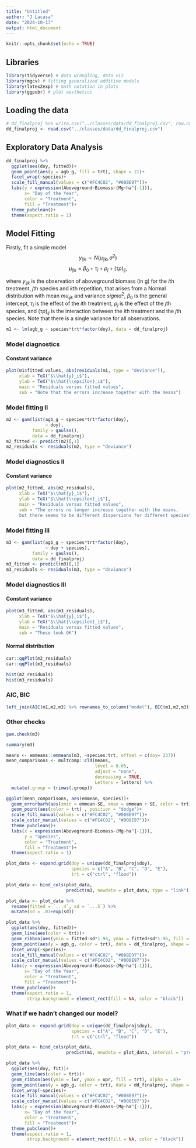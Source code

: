 ```yaml
---
title: "Untitled"
author: "J Lacasa"
date: "2024-10-17"
output: html_document
---
```


```r
knitr::opts_chunk$set(echo = TRUE)
```

## Libraries 

```r
library(tidyverse) # data wrangling, data viz
library(mgcv) # fitting generalized additive models 
library(latex2exp) # math notation in plots
library(ggpubr) # plot aesthetics
```

## Loading the data  

```r
# dd_finalproj %>% write.csv("../classes/data/dd_finalproj.csv", row.names = F)
dd_finalproj <- read.csv("../classes/data/dd_finalproj.csv")
```

## Exploratory Data Analysis  

```r
dd_finalproj %>% 
  ggplot(aes(doy, fitted))+
  geom_point(aes(y = agb_g, fill = trt), shape = 21)+
  facet_wrap(~species)+
  scale_fill_manual(values = c("#FC4C02", "#008E97"))+
  labs(y = expression(Aboveground~Biomass~(Mg~ha^{-1})), 
       x= "Day of the Year", 
       color = "Treatment", 
       fill = "Treatment")+
  theme_pubclean()+
  theme(aspect.ratio = 1)
```

## Model Fitting  

Firstly, fit a simple model 
$$y_{ijk} \sim N(\mu_{ijk}, \sigma^2)$$
$$\mu_{ijk}=\beta_0 + \tau_i + \rho_j + (\tau \rho)_{ij},$$

where $y_{ijk}$ is the observation of aboveground biomass (in g) for the $i$th treatment, $j$th species and $k$th repetition, that arises from a Normal distribution with mean $mu_{ijk}$ and variance $sigma^2$, $\beta_0$ is the general intercept, $\tau_i$ is the effect of the $i$th treatment, $\rho_j$ is the effect of the $j$th species, and $(\tau \rho)_{ij}$ is the interaction between the $i$th treatment and the $j$th species. Note that there is a single variance for all observations.  


```r
m1 <- lm(agb_g ~ species*trt*factor(doy), data = dd_finalproj)
```

### Model diagnostics  

#### Constant variance  
```r
plot(m1$fitted.values, abs(residuals(m1, type = "deviance")), 
     xlab = TeX("$\\hat{y}_i$"), 
     ylab = TeX("$\\hat{\\epsilon}_i$"), 
     main = "Residuals versus fitted values", 
     sub = "Note that the errors increase together with the means")
```

### Model fitting II  

```r
m2 <- gam(list(agb_g ~ species*trt*factor(doy),
               ~ doy),
          family = gaulss(),
          data = dd_finalproj)
m2_fitted <- predict(m2)[,1]
m2_residuals <- residuals(m2, type = "deviance")
```

### Model diagnostics II  

#### Constant variance  

```r
plot(m2_fitted, abs(m2_residuals), 
     xlab = TeX("$\\hat{y}_i$"), 
     ylab = TeX("$\\hat{\\epsilon}_i$"), 
     main = "Residuals versus fitted values", 
     sub = "The errors no longer increase together with the means, 
     but there seems to be different dispersions for different species")
```


### Model fitting III    

```r
m3 <- gam(list(agb_g ~ species*trt*factor(doy),
               ~ doy + species),
          family = gaulss(),
          data = dd_finalproj)
m3_fitted <- predict(m3)[,1]
m3_residuals <- residuals(m3, type = "deviance")
```

### Model diagnostics III  

#### Constant variance  

```r
plot(m3_fitted, abs(m3_residuals), 
     xlab = TeX("$\\hat{y}_i$"), 
     ylab = TeX("$\\hat{\\epsilon}_i$"), 
     main = "Residuals versus fitted values", 
     sub = "These look OK")
```

#### Normal distribution    

```r
car::qqPlot(m2_residuals)
car::qqPlot(m3_residuals)
```

```r
hist(m2_residuals)
hist(m3_residuals)
```

### AIC, BIC 


```r
left_join(AIC(m1,m2,m3) %>% rownames_to_column("model"), BIC(m1,m2,m3))
```


### Other checks  

```r
gam.check(m3)
```

```r
summary(m3)
```


```r
means <- emmeans::emmeans(m3, ~species:trt, offset = c(doy= 237))
mean_comparisons <- multcomp::cld(means,
                                  level = 0.05,
                                  adjust = "none",
                                  decreasing = TRUE,
                                  Letters = letters) %>%
  mutate(.group = trimws(.group))

ggplot(mean_comparisons, aes(emmean, species))+
  geom_errorbarh(aes(xmin = emmean-SE, xmax = emmean + SE, color = trt), height = 0)+
  geom_point(aes(color = trt) , position = "dodge")+
  scale_fill_manual(values = c("#FC4C02", "#008E97"))+
  scale_color_manual(values = c("#FC4C02", "#008E97"))+
  theme_pubclean()+
  labs(x = expression(Aboveground~Biomass~(Mg~ha^{-1})), 
       y = "Species",
       color = "Treatment", 
       fill = "Treatment")+
  theme(aspect.ratio = 1)
```

```r
plot_data <- expand.grid(doy = unique(dd_finalproj$doy), 
                         species = c("A", "B", "C", "D", "E"), 
                         trt = c("ctrl", "flood"))

plot_data <- bind_cols(plot_data, 
                       predict(m3, newdata = plot_data, type = "link"))

plot_data <- plot_data %>% 
  rename(fitted = `...4`, sd = `...5`) %>% 
  mutate(sd = .01+exp(sd))

plot_data %>% 
  ggplot(aes(doy, fitted))+
  geom_line(aes(color = trt))+
  geom_ribbon(aes(ymin = fitted-sd*1.96, ymax = fitted+sd*1.96, fill = trt), alpha = .4)+
  geom_point(aes(y = agb_g, color = trt), data = dd_finalproj, shape = 21, alpha = .3)+
  facet_wrap(~species)+
  scale_fill_manual(values = c("#FC4C02", "#008E97"))+
  scale_color_manual(values = c("#FC4C02", "#008E97"))+
  labs(y = expression(Aboveground~Biomass~(Mg~ha^{-1})), 
       x= "Day of the Year", 
       color = "Treatment", 
       fill = "Treatment")+
  theme_pubclean()+
  theme(aspect.ratio = 1, 
        strip.background = element_rect(fill = NA, color = "black"))
```


### What if we hadn't changed our model?  

```r
plot_data <- expand.grid(doy = unique(dd_finalproj$doy), 
                         species = c("A", "B", "C", "D", "E"), 
                         trt = c("ctrl", "flood"))

plot_data <- bind_cols(plot_data, 
                       predict(m1, newdata = plot_data, interval = "prediction"))

plot_data %>% 
  ggplot(aes(doy, fit))+
  geom_line(aes(color = trt))+
  geom_ribbon(aes(ymin = lwr, ymax = upr, fill = trt), alpha = .4)+
  geom_point(aes(y = agb_g, color = trt), data = dd_finalproj, shape = 21, alpha = .3)+
  facet_wrap(~species)+
  scale_fill_manual(values = c("#FC4C02", "#008E97"))+
  scale_color_manual(values = c("#FC4C02", "#008E97"))+
  labs(y = expression(Aboveground~Biomass~(Mg~ha^{-1})), 
       x= "Day of the Year", 
       color = "Treatment", 
       fill = "Treatment")+
  theme_pubclean()+
  theme(aspect.ratio = 1, 
        strip.background = element_rect(fill = NA, color = "black"))
```